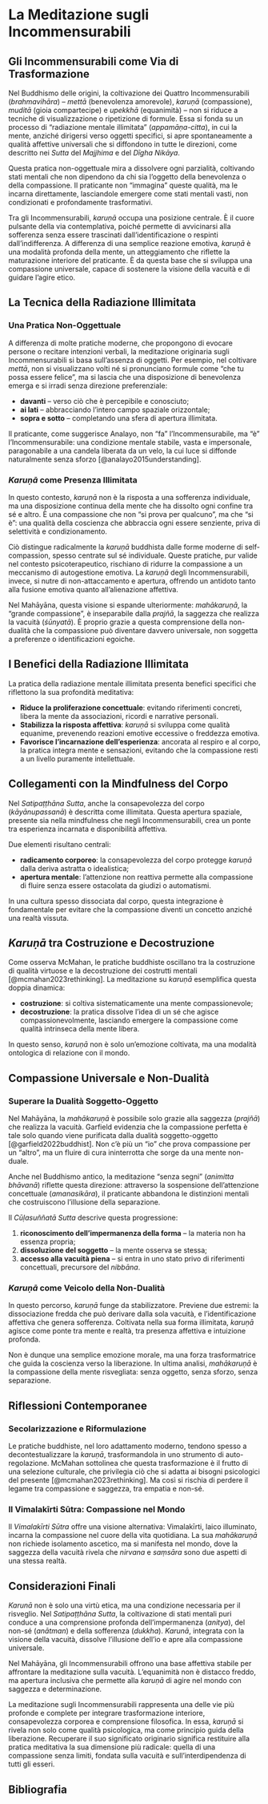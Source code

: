 # La Meditazione sugli Incommensurabili {#sec-brahmavihara}

## Gli Incommensurabili come Via di Trasformazione

Nel Buddhismo delle origini, la coltivazione dei Quattro Incommensurabili (*brahmavihāra*) – *mettā* (benevolenza amorevole), *karuṇā* (compassione), *muditā* (gioia compartecipe) e *upekkhā* (equanimità) – non si riduce a tecniche di visualizzazione o ripetizione di formule. Essa si fonda su un processo di “radiazione mentale illimitata” (*appamāṇa-citta*), in cui la mente, anziché dirigersi verso oggetti specifici, si apre spontaneamente a qualità affettive universali che si diffondono in tutte le direzioni, come descritto nei *Sutta* del *Majjhima* e del *Dīgha Nikāya*.

Questa pratica non-oggettuale mira a dissolvere ogni parzialità, coltivando stati mentali che non dipendono da chi sia l'oggetto della benevolenza o della compassione. Il praticante non "immagina" queste qualità, ma le incarna direttamente, lasciandole emergere come stati mentali vasti, non condizionati e profondamente trasformativi.

Tra gli Incommensurabili, *karuṇā* occupa una posizione centrale. È il cuore pulsante della via contemplativa, poiché permette di avvicinarsi alla sofferenza senza essere trascinati dall’identificazione o respinti dall’indifferenza. A differenza di una semplice reazione emotiva, *karuṇā* è una modalità profonda della mente, un atteggiamento che riflette la maturazione interiore del praticante. È da questa base che si sviluppa una compassione universale, capace di sostenere la visione della vacuità e di guidare l’agire etico.

## La Tecnica della Radiazione Illimitata

### Una Pratica Non-Oggettuale

A differenza di molte pratiche moderne, che propongono di evocare persone o recitare intenzioni verbali, la meditazione originaria sugli Incommensurabili si basa sull’assenza di oggetti. Per esempio, nel coltivare *mettā*, non si visualizzano volti né si pronunciano formule come “che tu possa essere felice”, ma si lascia che una disposizione di benevolenza emerga e si irradi senza direzione preferenziale:

- **davanti** – verso ciò che è percepibile e conosciuto;  
- **ai lati** – abbracciando l’intero campo spaziale orizzontale;  
- **sopra e sotto** – completando una sfera di apertura illimitata.

Il praticante, come suggerisce Analayo, non “fa” l’Incommensurabile, ma “è” l’Incommensurabile: una condizione mentale stabile, vasta e impersonale, paragonabile a una candela liberata da un velo, la cui luce si diffonde naturalmente senza sforzo [@analayo2015understanding].

### *Karuṇā* come Presenza Illimitata

In questo contesto, *karuṇā* non è la risposta a una sofferenza individuale, ma una disposizione continua della mente che ha dissolto ogni confine tra sé e altro. È una compassione che non “si prova per qualcuno”, ma che “si è”: una qualità della coscienza che abbraccia ogni essere senziente, priva di selettività e condizionamento.

Ciò distingue radicalmente la *karuṇā* buddhista dalle forme moderne di self-compassion, spesso centrate sul sé individuale. Queste pratiche, pur valide nel contesto psicoterapeutico, rischiano di ridurre la compassione a un meccanismo di autogestione emotiva. La *karuṇā* degli Incommensurabili, invece, si nutre di non-attaccamento e apertura, offrendo un antidoto tanto alla fusione emotiva quanto all’alienazione affettiva.

Nel Mahāyāna, questa visione si espande ulteriormente: *mahākaruṇā*, la “grande compassione”, è inseparabile dalla *prajñā*, la saggezza che realizza la vacuità (*śūnyatā*). È proprio grazie a questa comprensione della non-dualità che la compassione può diventare davvero universale, non soggetta a preferenze o identificazioni egoiche.

## I Benefici della Radiazione Illimitata

La pratica della radiazione mentale illimitata presenta benefici specifici che riflettono la sua profondità meditativa:

- **Riduce la proliferazione concettuale**: evitando riferimenti concreti, libera la mente da associazioni, ricordi e narrative personali.  
- **Stabilizza la risposta affettiva**: *karuṇā* si sviluppa come qualità equanime, prevenendo reazioni emotive eccessive o freddezza emotiva.  
- **Favorisce l’incarnazione dell’esperienza**: ancorata al respiro e al corpo, la pratica integra mente e sensazioni, evitando che la compassione resti a un livello puramente intellettuale.

## Collegamenti con la Mindfulness del Corpo

Nel *Satipaṭṭhāna Sutta*, anche la consapevolezza del corpo (*kāyānupassanā*) è descritta come illimitata. Questa apertura spaziale, presente sia nella mindfulness che negli Incommensurabili, crea un ponte tra esperienza incarnata e disponibilità affettiva.

Due elementi risultano centrali:

- **radicamento corporeo**: la consapevolezza del corpo protegge *karuṇā* dalla deriva astratta o idealistica;  
- **apertura mentale**: l’attenzione non reattiva permette alla compassione di fluire senza essere ostacolata da giudizi o automatismi.

In una cultura spesso dissociata dal corpo, questa integrazione è fondamentale per evitare che la compassione diventi un concetto anziché una realtà vissuta.

## *Karuṇā* tra Costruzione e Decostruzione

Come osserva McMahan, le pratiche buddhiste oscillano tra la costruzione di qualità virtuose e la decostruzione dei costrutti mentali [@mcmahan2023rethinking]. La meditazione su *karuṇā* esemplifica questa doppia dinamica:

- **costruzione**: si coltiva sistematicamente una mente compassionevole;  
- **decostruzione**: la pratica dissolve l’idea di un sé che agisce compassionevolmente, lasciando emergere la compassione come qualità intrinseca della mente libera.

In questo senso, *karuṇā* non è solo un'emozione coltivata, ma una modalità ontologica di relazione con il mondo.

## Compassione Universale e Non-Dualità

### Superare la Dualità Soggetto-Oggetto

Nel Mahāyāna, la *mahākaruṇā* è possibile solo grazie alla saggezza (*prajñā*) che realizza la vacuità. Garfield evidenzia che la compassione perfetta è tale solo quando viene purificata dalla dualità soggetto-oggetto [@garfield2022buddhist]. Non c’è più un “io” che prova compassione per un “altro”, ma un fluire di cura ininterrotta che sorge da una mente non-duale.

Anche nel Buddhismo antico, la meditazione “senza segni” (*animitta bhāvanā*) riflette questa direzione: attraverso la sospensione dell’attenzione concettuale (*amanasikāra*), il praticante abbandona le distinzioni mentali che costruiscono l’illusione della separazione.

Il *Cūḷasuññatā Sutta* descrive questa progressione:

1. **riconoscimento dell’impermanenza della forma** – la materia non ha essenza propria;  
2. **dissoluzione del soggetto** – la mente osserva se stessa;  
3. **accesso alla vacuità piena** – si entra in uno stato privo di riferimenti concettuali, precursore del *nibbāna*.

### *Karuṇā* come Veicolo della Non-Dualità

In questo percorso, *karuṇā* funge da stabilizzatore. Previene due estremi: la dissociazione fredda che può derivare dalla sola vacuità, e l’identificazione affettiva che genera sofferenza. Coltivata nella sua forma illimitata, *karuṇā* agisce come ponte tra mente e realtà, tra presenza affettiva e intuizione profonda.

Non è dunque una semplice emozione morale, ma una forza trasformatrice che guida la coscienza verso la liberazione. In ultima analisi, *mahākaruṇā* è la compassione della mente risvegliata: senza oggetto, senza sforzo, senza separazione.

## Riflessioni Contemporanee

### Secolarizzazione e Riformulazione

Le pratiche buddhiste, nel loro adattamento moderno, tendono spesso a decontestualizzare la *karuṇā*, trasformandola in uno strumento di auto-regolazione. McMahan sottolinea che questa trasformazione è il frutto di una selezione culturale, che privilegia ciò che si adatta ai bisogni psicologici del presente [@mcmahan2023rethinking]. Ma così si rischia di perdere il legame tra compassione e saggezza, tra empatia e non-sé.

### Il Vimalakīrti Sūtra: Compassione nel Mondo

Il *Vimalakīrti Sūtra* offre una visione alternativa: Vimalakīrti, laico illuminato, incarna la compassione nel cuore della vita quotidiana. La sua *mahākaruṇā* non richiede isolamento ascetico, ma si manifesta nel mondo, dove la saggezza della vacuità rivela che *nirvana* e *saṃsāra* sono due aspetti di una stessa realtà.

## Considerazioni Finali

*Karunā* non è solo una virtù etica, ma una condizione necessaria per il risveglio. Nel *Satipaṭṭhāna Sutta*, la coltivazione di stati mentali puri conduce a una comprensione profonda dell’impermanenza (*anitya*), del non-sé (*anātman*) e della sofferenza (*dukkha*). *Karunā*, integrata con la visione della vacuità, dissolve l’illusione dell’io e apre alla compassione universale.

Nel Mahāyāna, gli Incommensurabili offrono una base affettiva stabile per affrontare la meditazione sulla vacuità. L’equanimità non è distacco freddo, ma apertura inclusiva che permette alla *karuṇā* di agire nel mondo con saggezza e determinazione.

La meditazione sugli Incommensurabili rappresenta una delle vie più profonde e complete per integrare trasformazione interiore, consapevolezza corporea e comprensione filosofica. In essa, *karuṇā* si rivela non solo come qualità psicologica, ma come principio guida della liberazione. Recuperare il suo significato originario significa restituire alla pratica meditativa la sua dimensione più radicale: quella di una compassione senza limiti, fondata sulla vacuità e sull’interdipendenza di tutti gli esseri.

## Bibliografia {.unnumbered}
